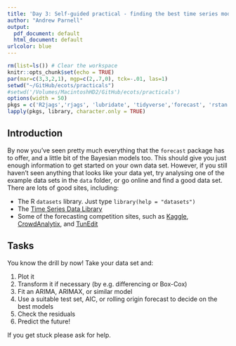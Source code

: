 ```yaml
---
title: 'Day 3: Self-guided practical - finding the best time series model for your data set'
author: "Andrew Parnell"
output:
  pdf_document: default
  html_document: default
urlcolor: blue
---
```


```r
rm(list=ls()) # Clear the workspace
knitr::opts_chunk$set(echo = TRUE)
par(mar=c(3,3,2,1), mgp=c(2,.7,0), tck=-.01, las=1)
setwd("~/GitHub/ecots/practicals")
#setwd('/Volumes/MacintoshHD2/GitHub/ecots/practicals')
options(width = 50)
pkgs = c('R2jags','rjags', 'lubridate', 'tidyverse','forecast', 'rstan')
lapply(pkgs, library, character.only = TRUE)

```

## Introduction

By now you've seen pretty much everything that the `forecast` package has to offer, and a little bit of the Bayesian models too. This should give you just enough information to get started on your own data set. However, if you still haven't seen anything that looks like your data yet, try analysing one of the example data sets in the `data` folder, or go online and find a good data set. There are lots of good sites, including:

- The R `datasets` library. Just type `library(help = "datasets")`
- The [Time Series Data Library](https://pkg.yangzhuoranyang.com/tsdl/articles/tsdl.html)
- Some of the forecasting competition sites, such as [Kaggle](https://www.kaggle.com/), [CrowdAnalytix](https://www.crowdanalytix.com/), and [TunEdit](http://tunedit.org/)

## Tasks

You know the drill by now! Take your data set and:

1. Plot it
1. Transform it if necessary (by e.g. differencing or Box-Cox)
1. Fit an ARIMA, ARIMAX, or similar model
1. Use a suitable test set, AIC, or rolling origin forecast to decide on the best models
1. Check the residuals
1. Predict the future!

If you get stuck please ask for help.